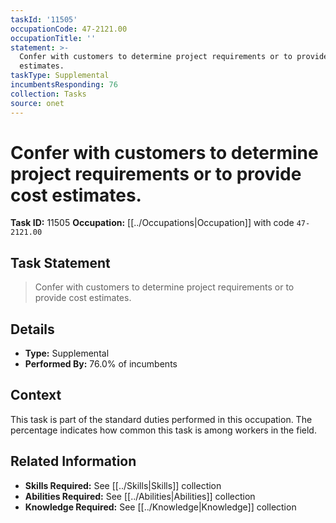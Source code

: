 ```yaml
---
taskId: '11505'
occupationCode: 47-2121.00
occupationTitle: ''
statement: >-
  Confer with customers to determine project requirements or to provide cost
  estimates.
taskType: Supplemental
incumbentsResponding: 76
collection: Tasks
source: onet
---
```

# Confer with customers to determine project requirements or to provide cost estimates.

**Task ID:** 11505
**Occupation:** [[../Occupations|Occupation]] with code `47-2121.00`

## Task Statement

> Confer with customers to determine project requirements or to provide cost estimates.

## Details

- **Type:** Supplemental
- **Performed By:** 76.0% of incumbents

## Context

This task is part of the standard duties performed in this occupation. The percentage indicates how common this task is among workers in the field.

## Related Information

- **Skills Required:** See [[../Skills|Skills]] collection
- **Abilities Required:** See [[../Abilities|Abilities]] collection
- **Knowledge Required:** See [[../Knowledge|Knowledge]] collection
